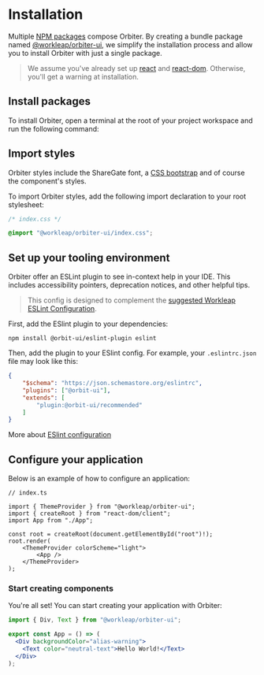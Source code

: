 
<Meta
    title="Installation"
    id="installation"
/>

# Installation

Multiple [NPM packages](https://www.npmjs.com/settings/orbiter-ui/packages) compose Orbiter. By creating a bundle package named [@workleap/orbiter-ui](https://www.npmjs.com/package/@workleap/orbiter-ui), we simplify the installation process and allow you to install Orbiter with just a single package.

> We assume you've already set up [react](https://www.npmjs.com/package/react) and [react-dom](https://www.npmjs.com/package/react-dom). Otherwise, you'll get a warning at installation.

## Install packages

To install Orbiter, open a terminal at the root of your project workspace and run the following command:

<PackageInstallationSnippet packageName="bundle" />

## Import styles

Orbiter styles include the ShareGate font, a [CSS bootstrap](https://github.com/gsoft-inc/wl-orbiter/tree/master/packages/css/src) and of course the component's styles.

To import Orbiter styles, add the following import declaration to your root stylesheet:

```css
/* index.css */

@import "@workleap/orbiter-ui/index.css";
```

## Set up your tooling environment

Orbiter offer an ESLint plugin to see in-context help in your IDE. This includes accessibility pointers, deprecation notices, and other helpful tips.

> This config is designed to complement the [suggested Workleap ESLint Configuration](https://github.com/gsoft-inc/wl-web-configs).

First, add the ESlint plugin to your dependencies:

```
npm install @orbit-ui/eslint-plugin eslint
```

Then, add the plugin to your ESlint config. For example, your `.eslintrc.json` file may look like this:

```json
{
    "$schema": "https://json.schemastore.org/eslintrc",
    "plugins": ["@orbit-ui"],
    "extends": [
        "plugin:@orbit-ui/recommended"
    ]
}
```

More about [ESlint configuration](https://eslint.org/docs/latest/use/configure/configuration-files)

## Configure your application

Below is an example of how to configure an application:

```tsx
// index.ts

import { ThemeProvider } from "@workleap/orbiter-ui";
import { createRoot } from "react-dom/client";
import App from "./App";

const root = createRoot(document.getElementById("root")!);
root.render(
    <ThemeProvider colorScheme="light">
        <App />
    </ThemeProvider>
);
```

### Start creating components

You're all set! You can start creating your application with Orbiter:

```jsx
import { Div, Text } from "@workleap/orbiter-ui";

export const App = () => (
  <Div backgroundColor="alias-warning">
    <Text color="neutral-text">Hello World!</Text>
  </Div>
);
```
